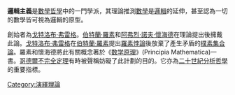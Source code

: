 {{Expand language|en|time=2017-02-04}}
'''邏輯主義'''是[[數學哲學|數學哲學]]中的一門學派，其理論推測[[數學|數學]]是[[邏輯|邏輯]]的延伸，甚至認為一切的數學皆可視為邏輯的原型。

創始者為[[戈特洛布·弗雷格|戈特洛布·弗雷格]]。[[伯特蘭·羅素|伯特蘭·羅素]]和[[阿弗烈·諾夫·懷海德|阿弗烈·諾夫·懷海德]]在理論提出後擁戴此論。[[戈特洛布·弗雷格|戈特洛布·弗雷格]]在[[伯特蘭·羅素|伯特蘭·羅素]]提出[[羅素悖論|羅素悖論]]後放棄了產生矛盾的[[樸素集合論|樸素集合論]]。羅素和懷海德將此有關概念著於《[[数学原理|数学原理]]》(Principia Mathematica)一書。[[哥德爾不完全定理|哥德爾不完全定理]]有時被聲稱妨礙了此計劃的目的。它亦為[[二十世紀|二十世紀]][[分析哲學|分析哲學]]的重要指標。

{{philo-stub}}
[[Category:演繹理論|Category:演繹理論]]